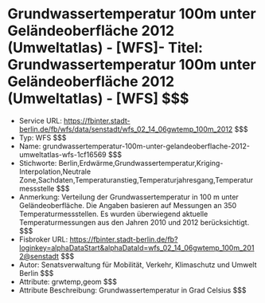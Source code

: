 # Grundwassertemperatur 100m unter Geländeoberfläche 2012 (Umweltatlas) - [WFS]- Titel: Grundwassertemperatur 100m unter Geländeoberfläche 2012 (Umweltatlas) - [WFS] $$$
- Service URL: https://fbinter.stadt-berlin.de/fb/wfs/data/senstadt/wfs_02_14_06gwtemp_100m_2012 $$$
- Typ: WFS $$$
- Name: grundwassertemperatur-100m-unter-gelandeoberflache-2012-umweltatlas-wfs-1cf16569 $$$
- Stichworte: Berlin,Erdwärme,Grundwassertemperatur,Kriging-Interpolation,Neutrale Zone,Sachdaten,Temperaturanstieg,Temperaturjahresgang,Temperaturmessstelle $$$
- Anmerkung: Verteilung der Grundwassertemperatur in 100 m unter Geländeoberfläche. Die Angaben basieren auf Messungen an 350 Temperaturmessstellen. Es wurden überwiegend aktuelle Temperaturmessungen aus den Jahren 2010 und 2012 berücksichtigt. $$$
- Fisbroker URL: https://fbinter.stadt-berlin.de/fb?loginkey=alphaDataStart&alphaDataId=wfs_02_14_06gwtemp_100m_2012@senstadt $$$
- Autor: Senatsverwaltung für Mobilität, Verkehr, Klimaschutz und Umwelt Berlin $$$
- Attribute: grwtemp,geom $$$
- Attribute Beschreibung: Grundwassertemperatur in Grad Celsius $$$
